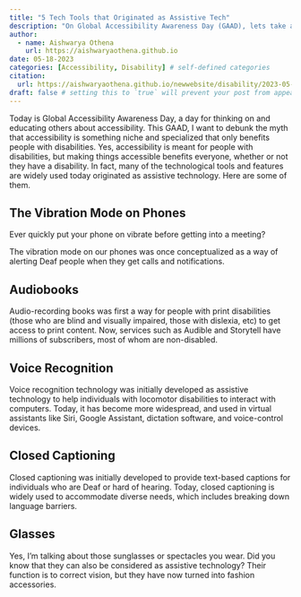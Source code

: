 ```yaml
---
title: "5 Tech Tools that Originated as Assistive Tech"
description: "On Global Accessibility Awareness Day (GAAD), lets take a look at 5 technology tools or features that first originated as assistive technology"
author:
  - name: Aishwarya Othena
    url: https://aishwaryaothena.github.io
date: 05-18-2023
categories: [Accessibility, Disability] # self-defined categories
citation: 
  url: https://aishwaryaothena.github.io/newwebsite/disability/2023-05-18-gaad/ 
draft: false # setting this to `true` will prevent your post from appearing on your listing page until you're ready!
---
```


Today is Global Accessibility Awareness Day, a day for thinking on and educating others about accessibility. This GAAD, I want to debunk the myth that accessibility is something niche and specialized that only benefits people with disabilities. Yes, accessibility is meant for people with disabilities, but making things accessible benefits everyone, whether or not they have a disability. In fact, many of the technological tools and features are widely used today originated as assistive technology. Here are some of them.

## The Vibration Mode on Phones

Ever quickly put your phone on vibrate before getting into a meeting?

The vibration mode on our phones was once conceptualized as a way of alerting Deaf people when they get calls and notifications.

## Audiobooks

Audio-recording books was first a way for people with print disabilities (those who are blind and visually impaired, those with dislexia, etc) to get access to print content. Now, services such as Audible and Storytell have millions of subscribers, most of whom are non-disabled.

## Voice Recognition

Voice recognition technology was initially developed as assistive technology to help individuals with locomotor disabilities to interact with computers. Today, it has become more widespread, and used in virtual assistants like Siri, Google Assistant, dictation software, and voice-control devices.

## Closed Captioning

Closed captioning was initially developed to provide text-based captions for individuals who are Deaf or hard of hearing. Today, closed captioning is widely used to accommodate diverse needs, which includes breaking down language barriers.

## Glasses

Yes, I'm talking about those sunglasses or spectacles you wear. Did you know that they can also be considered as assistive technology? Their function is to correct vision, but they have now turned into fashion accessories.


